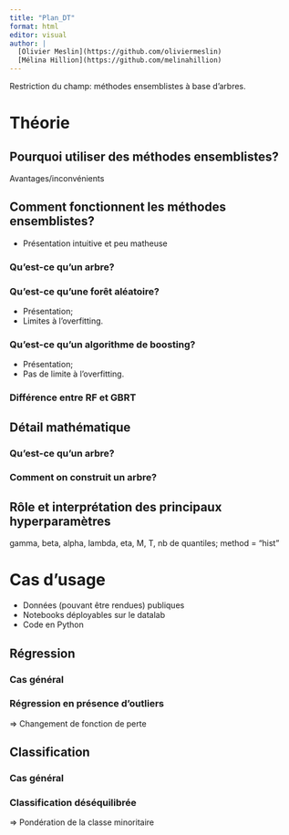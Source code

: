 ```yaml
---
title: "Plan_DT"
format: html
editor: visual
author: |
  [Olivier Meslin](https://github.com/oliviermeslin)
  [Mélina Hillion](https://github.com/melinahillion)
---
```


Restriction du champ: méthodes ensemblistes à base d'arbres.

# Théorie

## Pourquoi utiliser des méthodes ensemblistes?

Avantages/inconvénients

## Comment fonctionnent les méthodes ensemblistes?

- Présentation intuitive et peu matheuse

### Qu'est-ce qu'un arbre?

### Qu'est-ce qu'une forêt aléatoire?

- Présentation;
- Limites à l'overfitting.

### Qu'est-ce qu'un algorithme de boosting?

- Présentation;
- Pas de limite à l'overfitting.

### Différence entre RF et GBRT

## Détail mathématique

### Qu'est-ce qu'un arbre?

### Comment on construit un arbre?

## Rôle et interprétation des principaux hyperparamètres

gamma, beta, alpha, lambda, eta, M, T, nb de quantiles;
method = "hist"

# Cas d'usage

- Données (pouvant être rendues) publiques
- Notebooks déployables sur le datalab
- Code en Python

## Régression

### Cas général

### Régression en présence d'outliers

=> Changement de fonction de perte

## Classification

### Cas général

### Classification déséquilibrée

=> Pondération de la classe minoritaire






